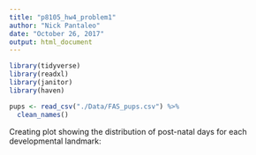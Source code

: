 ```yaml
---
title: "p8105_hw4_problem1"
author: "Nick Pantaleo"
date: "October 26, 2017"
output: html_document
---
```


```r
library(tidyverse)
library(readxl)
library(janitor)
library(haven)
```

```r
pups <- read_csv("./Data/FAS_pups.csv") %>% 
  clean_names()
```



Creating plot showing the distribution of post-natal days for each developmental landmark: 
```r


```

